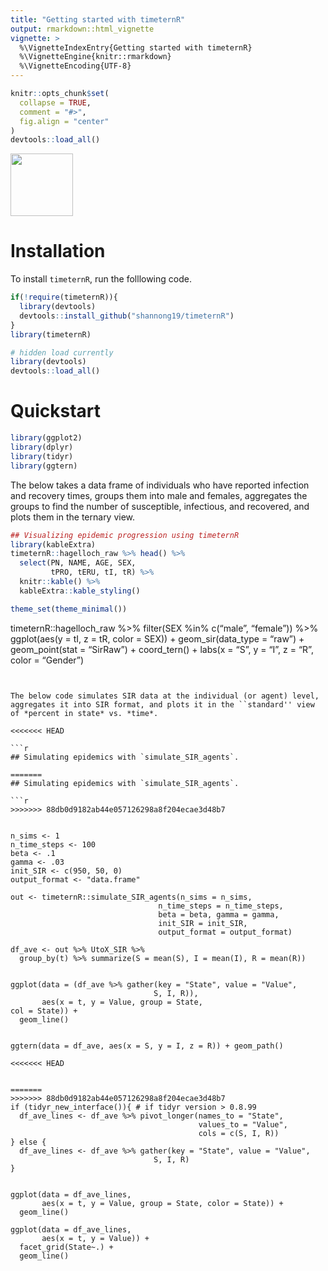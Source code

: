 ```yaml
---
title: "Getting started with timeternR"
output: rmarkdown::html_vignette
vignette: >
  %\VignetteIndexEntry{Getting started with timeternR}
  %\VignetteEngine{knitr::rmarkdown}
  %\VignetteEncoding{UTF-8}
---
```


```r
knitr::opts_chunk$set(
  collapse = TRUE,
  comment = "#>",
  fig.align = "center"
)
devtools::load_all()
```

<left>
![](timeternRhex.png){width=100px}
</left>

# Installation

To install `timeternR`, run the folllowing code.

```r
if(!require(timeternR)){
  library(devtools)
  devtools::install_github("shannong19/timeternR")
}
library(timeternR)
```

```r
# hidden load currently
library(devtools)
devtools::load_all()
```

# Quickstart

```r
library(ggplot2)
library(dplyr)
library(tidyr)
library(ggtern)
```

The below takes a data frame of individuals who have reported infection and recovery times, groups them into male and females, aggregates the groups to find the number of susceptible, infectious, and recovered, and plots them in the ternary view.

```r
## Visualizing epidemic progression using timeternR
library(kableExtra)
timeternR::hagelloch_raw %>% head() %>%
  select(PN, NAME, AGE, SEX,
         tPRO, tERU, tI, tR) %>%
  knitr::kable() %>%
  kableExtra::kable_styling()

```

```r
theme_set(theme_minimal())
```



timeternR::hagelloch_raw %>%
   filter(SEX %in% c("male", "female")) %>%
   ggplot(aes(y = tI, z = tR, color = SEX)) +
   geom_sir(data_type = "raw") + 
   geom_point(stat = "SirRaw") + 
     coord_tern() +
     labs(x = "S", y = "I", z = "R",
          color = "Gender") 

```


The below code simulates SIR data at the individual (or agent) level, aggregates it into SIR format, and plots it in the ``standard'' view of *percent in state* vs. *time*.

<<<<<<< HEAD
	
```r


## Simulating epidemics with `simulate_SIR_agents`.

=======
## Simulating epidemics with `simulate_SIR_agents`.

```r
>>>>>>> 88db0d9182ab44e057126298a8f204ecae3d48b7


n_sims <- 1
n_time_steps <- 100
beta <- .1
gamma <- .03
init_SIR <- c(950, 50, 0)
output_format <- "data.frame"
    
out <- timeternR::simulate_SIR_agents(n_sims = n_sims,
                                 n_time_steps = n_time_steps,
                                 beta = beta, gamma = gamma,
                                 init_SIR = init_SIR,
                                 output_format = output_format)
                                 
df_ave <- out %>% UtoX_SIR %>%
  group_by(t) %>% summarize(S = mean(S), I = mean(I), R = mean(R))


ggplot(data = (df_ave %>% gather(key = "State", value = "Value",
                                S, I, R)),
       aes(x = t, y = Value, group = State,
col = State)) +
  geom_line()


ggtern(data = df_ave, aes(x = S, y = I, z = R)) + geom_path()

<<<<<<< HEAD


=======
>>>>>>> 88db0d9182ab44e057126298a8f204ecae3d48b7
if (tidyr_new_interface()){ # if tidyr version > 0.8.99
  df_ave_lines <- df_ave %>% pivot_longer(names_to = "State", 
                                          values_to = "Value",
                                          cols = c(S, I, R))
} else {
  df_ave_lines <- df_ave %>% gather(key = "State", value = "Value",
                                S, I, R)
}

  
ggplot(data = df_ave_lines,
       aes(x = t, y = Value, group = State, color = State)) +
  geom_line() 

ggplot(data = df_ave_lines,
       aes(x = t, y = Value)) +
  facet_grid(State~.) + 
  geom_line() 


```



